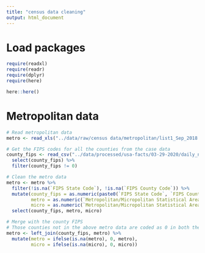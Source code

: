 ```yaml
---
title: "census data cleaning"
output: html_document
---
```


# Load packages

```r
require(readxl)
require(readr)
require(dplyr)
require(here)

here::here()
```


# Metropolitan data

```r
# Read metropolitan data
metro <- read_xls("../data/raw/census data/metropolitan/list1_Sep_2018.xls", skip = 2)

# Get the FIPS codes for all the counties from the case data
county_fips <- read_csv("../data/processed/usa-facts/03-29-2020/daily_new_cases_03292020.csv") %>%
  select(county_fips) %>%
  filter(county_fips != 0)

# Clean the metro data
metro <- metro %>%
  filter(!is.na(`FIPS State Code`), !is.na(`FIPS County Code`)) %>%
  mutate(county_fips = as.numeric(paste0(`FIPS State Code`, `FIPS County Code`)),
         metro = as.numeric(`Metropolitan/Micropolitan Statistical Area`=="Metropolitan Statistical Area"),
         micro = as.numeric(`Metropolitan/Micropolitan Statistical Area`=="Micropolitan Statistical Area")) %>% 
  select(county_fips, metro, micro)

# Merge with the county FIPS
# Those counties not in the above metro data are coded as 0 in both the "metro" and "micro" variables
metro <- left_join(county_fips, metro) %>%
  mutate(metro = ifelse(is.na(metro), 0, metro),
         micro = ifelse(is.na(micro), 0, micro))
```


# 

